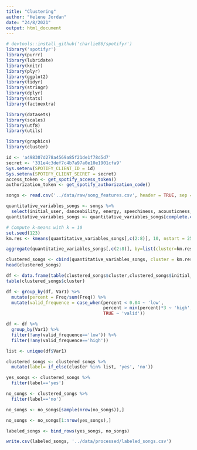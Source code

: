 ```yaml
---
title: "Clustering"
author: "Helene Jordan"
date: "24/8/2021"
output: html_document
---
```


```r
# devtools::install_github('charlie86/spotifyr')
library('spotifyr')
library(purrr)
library(lubridate)
library(knitr)
library(plyr)
library(ggplot2)
library(tidyr)
library(stringr)
library(dplyr)
library(stats)
library(factoextra)

library(datasets)
library(scales)
library(utf8)
library(utils)

library(graphics)
library(cluster)
```


```r
id <- 'a498307d278a4569a85f21de1f78d5d7'
secret <- '331e4c3def7c4b7a97a0e10e1901cfa9'
Sys.setenv(SPOTIFY_CLIENT_ID = id)
Sys.setenv(SPOTIFY_CLIENT_SECRET = secret)
access_token <- get_spotify_access_token()
authorization_token <- get_spotify_authorization_code()
```


```r
songs <- read.csv('../data/raw/song_features.csv', header = TRUE, sep = ',')
```

```r
quantitative_variables_songs <- songs %>%
  select(initial_user, danceability, energy, speechiness, acousticness, instrumentalness, liveness, valence, track.id)
quantitative_variables_songs <- quantitative_variables_songs[complete.cases(quantitative_variables_songs), ] 
```


```r
# Compute k-means with k = 10
set.seed(123)
km.res <- kmeans(quantitative_variables_songs[,c(2:8)], 10, nstart = 25)
```

```r
aggregate(quantitative_variables_songs[,c(2:8)], by=list(cluster=km.res$cluster), mean)
```

```r
clustered_songs <- cbind(quantitative_variables_songs, cluster = km.res$cluster)
head(clustered_songs)
```

```r
df <- data.frame(table(clustered_songs$cluster,clustered_songs$initial_user))
table(clustered_songs$cluster)
```


```r
df <- group_by(df, Var1) %>% 
  mutate(percent = Freq/sum(Freq)) %>%
  mutate(valid_frequence = case_when(percent < 0.04 ~ 'low',
                                     percent > min(percent)*3 ~ 'high',
                                     TRUE ~ 'valid'))

df <- df %>%
  group_by(Var1) %>% 
  filter(!any(valid_frequence=='low')) %>%
  filter(!any(valid_frequence=='high'))

```

```r
list <- unique(df$Var1)

clustered_songs <- clustered_songs %>%
  mutate(label= if_else(cluster %in% list, 'yes', 'no'))

```

```r
yes_songs <- clustered_songs %>%
  filter(label=='yes')

no_songs <- clustered_songs %>%
  filter(label=='no')

no_songs <- no_songs[sample(nrow(no_songs)),]

no_songs <- no_songs[1:nrow(yes_songs),]

labeled_songs <- bind_rows(yes_songs, no_songs)
```

```r
write.csv(labeled_songs, '../data/processed/labeled_songs.csv')
```